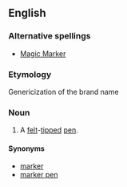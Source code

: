 ==English==
{{wikipedia}}

===Alternative spellings===
* [[Magic Marker]]

===Etymology===
Genericization of the brand name {{term|Magic Marker}}

===Noun===
{{en-noun|sg=[[magic]] [[marker]]}}

# A [[felt]]-[[tip]]ped [[pen]].

====Synonyms====
* [[marker]]
* [[marker pen]]